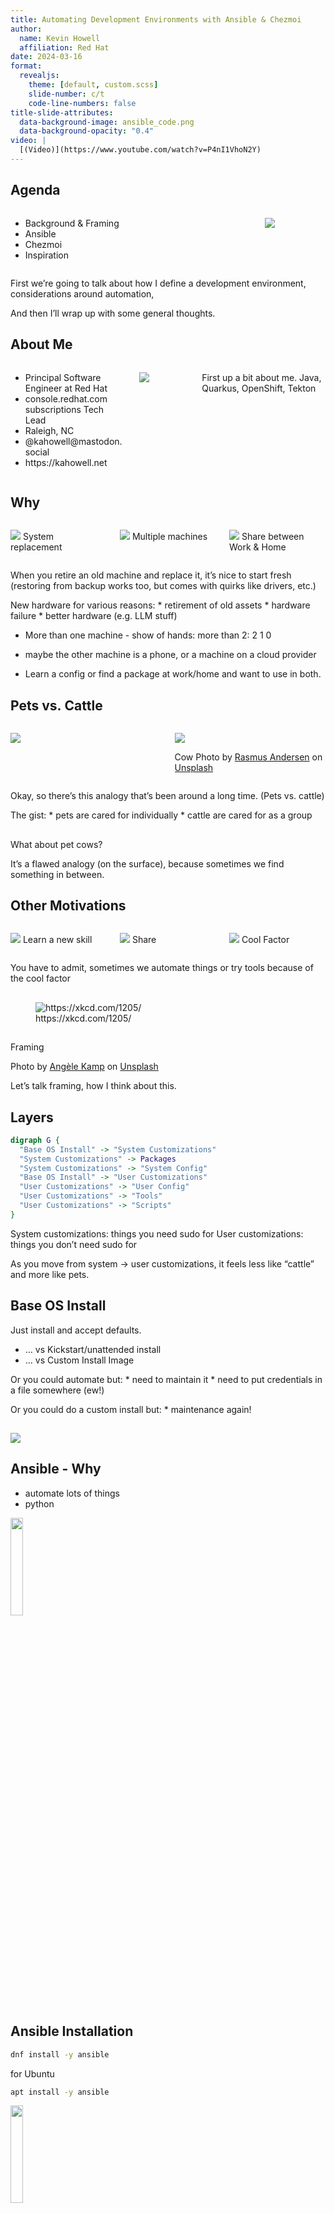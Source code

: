 ```yaml
---
title: Automating Development Environments with Ansible & Chezmoi
author:
  name: Kevin Howell
  affiliation: Red Hat
date: 2024-03-16
format:
  revealjs:
    theme: [default, custom.scss]
    slide-number: c/t
    code-line-numbers: false
title-slide-attributes:
  data-background-image: ansible_code.png
  data-background-opacity: "0.4"
video: |
  [(Video)](https://www.youtube.com/watch?v=P4nI1VhoN2Y)
---
```


## Agenda

::: columns
::::{.column width="80%"}
* Background & Framing
* Ansible
* Chezmoi
* Inspiration
::::
::::{.column width="20%"}
![](calendar.svg)
::::
:::

:::{.notes}
First we're going to talk about how I define a development environment,
considerations around automation,

And then I'll wrap up with some general thoughts.
:::

## About Me

:::: {.columns}
::: {.column width="70%"}
* Principal Software Engineer at Red Hat
* console.redhat.com subscriptions Tech Lead
* Raleigh, NC
* @kahowell@mastodon.social
* https://kahowell.net
:::
::: {.headshot .column width="30%"}
![](headshot_2021_cropped.jpg)
:::

:::{.notes}
First up a bit about me.
Java, Quarkus, OpenShift, Tekton
:::

::::

## Why

:::::: {.columns}
:::: {.column width="33%"}
:::{.border}
![](laptop.svg)
System replacement
:::
::::
:::: {.column width="33%"}
:::{.border}
![](network-wired.svg)
Multiple machines
:::
::::
:::: {.column width="33%"}
:::{.border}
![](house.svg)
Share between Work & Home
:::
::::
::::::

:::{.notes}
When you retire an old machine and replace it, it's nice to start fresh (restoring from backup works too, but comes with quirks like drivers, etc.)

New hardware for various reasons:
* retirement of old assets
* hardware failure
* better hardware (e.g. LLM stuff)

* More than one machine - show of hands:
  more than 2:
  2
  1
  0
* maybe the other machine is a phone, or a machine on a cloud provider

* Learn a config or find a package at work/home and want to use in both.
:::

## Pets vs. Cattle

::::{.columns}
:::{.column width="50%"}
![](20240301_163848.jpg)
:::
:::{.column width="50%"}
![](rasmus-andersen-DsGuCK7yQMc-unsplash.jpg)

:::{.footer}
Cow Photo by <a href="https://unsplash.com/@rasmusandersen?utm_content=creditCopyText&utm_medium=referral&utm_source=unsplash">Rasmus Andersen</a> on <a href="https://unsplash.com/photos/a-herd-of-cattle-laying-on-top-of-a-grass-covered-field-DsGuCK7yQMc?utm_content=creditCopyText&utm_medium=referral&utm_source=unsplash">Unsplash</a>
:::
:::
::::

:::{.notes}
Okay, so there's this analogy that's been around a long time. (Pets vs. cattle)

The gist:
* pets are cared for individually
* cattle are cared for as a group
:::

## {.center}

:::{.r-fit-text}
What about pet cows?
:::

:::{.notes}
It's a flawed analogy (on the surface), because sometimes we find something in between.
:::

## Other Motivations

:::::: {.columns}
:::: {.column width="33%"}
:::{.border}
![](brain.svg)
Learn a new skill
:::
::::
:::: {.column width="33%"}
:::{.border}
![](handshake.svg)
Share
:::
::::
:::: {.column width="33%"}
:::{.border}
![](star.svg)
Cool Factor
:::
::::
::::::

:::{.notes}
You have to admit, sometimes we automate things or try tools because of the cool factor
:::

##

![https://xkcd.com/1205/](is_it_worth_the_time_2x.png)

## {.center background-image="angele-kamp-IWzloaVyoOw-unsplash.jpg" background-opacity="0.3"}

::: {.r-fit-text}
Framing
:::

::: footer
Photo by <a href="https://unsplash.com/@angelekamp?utm_content=creditCopyText&utm_medium=referral&utm_source=unsplash">Angèle Kamp</a> on <a href="https://unsplash.com/photos/green-cactus-plant-IWzloaVyoOw?utm_content=creditCopyText&utm_medium=referral&utm_source=unsplash">Unsplash</a>
:::

::: notes
Let's talk framing, how I think about this.
:::

## Layers

```dot
digraph G {
  "Base OS Install" -> "System Customizations"
  "System Customizations" -> Packages
  "System Customizations" -> "System Config"
  "Base OS Install" -> "User Customizations"
  "User Customizations" -> "User Config"
  "User Customizations" -> "Tools"
  "User Customizations" -> "Scripts"
}
```

:::{.notes}
System customizations: things you need sudo for
User customizations: things you don't need sudo for

As you move from system -> user customizations, it feels less like "cattle" and more like pets.
:::

## Base OS Install

Just install and accept defaults.

:::{.incremental}
* ... vs Kickstart/unattended install
* ... vs Custom Install Image
:::

:::{.notes}
Or you could automate but:
* need to maintain it
* need to put credentials in a file somewhere (ew!)

Or you could do a custom install but:
* maintenance again!
:::

## {.center}

![](Ansible-Community-Logo-RGB-Black.png)

## Ansible - Why

* automate lots of things
* python

![](Ansible-Community-Logo-RGB-Black.png){.absolute right="0" bottom="0" width="20%"}

## Ansible Installation

```bash
dnf install -y ansible
```

:::{.fragment}
for Ubuntu
```bash
apt install -y ansible
```
:::

![](Ansible-Community-Logo-RGB-Black.png){.absolute right="0" bottom="0" width="20%"}

## Basic Ansible Setup

```bash
# go to a standard role directory
mkdir -p ~/.ansible/roles; cd ~/.ansible/roles
# create a role
ansible-galaxy role init $USER-environment
```

## Ansible Role Contents
```bash {code-line-numbers="3,9-10,11"}
├── defaults
│   └── main.yml
├── files
├── handlers
│   └── main.yml
├── meta
│   └── main.yml
├── README.md
├── tasks
│   └── main.yml
├── templates
├── tests
│   ├── inventory
│   └── test.yml
└── vars
    └── main.yml
```

## Ansible - Basic Workflow

```bash
# update it to do some stuff
$EDITOR tasks/main.yml
# run it - lazy shortcut
ansible -K localhost -c local \
  -m include_role -a name=$USER-environment
```

(and commit/push to a repo for sharing)

:::{.notes}
There are other ways to run the ansible code against machines, but this works locally (and y'all can lookup how to run Ansible against remote machines - I believe in you!)
:::

![](Ansible-Community-Logo-RGB-Black.png){.absolute right="0" bottom="0" width="20%"}

## Packages

Package types:

* rpm/deb
* flatpak
* snap
* homebrew (linuxbrew)

```yaml
- name: Install RPMs
  ansible.builtin.dnf:
    name:
      - '@Development Tools'
      - ansible-lint
```

:::{.notes}
For each package manager you use maintain a list of what you install.

Get in the habit of updating anytime you install a new package.

Can use commands to get a list (e.g. command history) - maintenance challenges
:::

![](Ansible-Community-Logo-RGB-Black.png){.absolute right="0" bottom="0" width="20%"}

## Package Origin Preferences

:::{.incremental}
* Distro packages
* Flatpak
* Homebrew
* Snap
:::

:::{.notes}
* distro maintainers ensure it works on your distro
* flatpak/snap: same experience across distros (but I don't like snap all that much personally)
* homebrew: share with the mac folks

(You might choose a different order, based on your own preferences &needs)
:::

![](Ansible-Community-Logo-RGB-Black.png){.absolute right="0" bottom="0" width="20%"}

## System Config - Files

`files/no-passwords.conf`
```sshd_config
PasswordAuthentication no
```

Ansible:
```yaml
- name: Disable ssh password authentication
  become: true
  ansible.builtin.copy:
    src: no-passwords.conf
    dest: /etc/ssh/sshd_config.d/no-passwords.conf
    mode: '0600'
```

![](Ansible-Community-Logo-RGB-Black.png){.absolute right="0" bottom="0" width="20%"}

## System Config - Templates

`templates/sudoers-custom.j2`
```sudoers
{{ ansible_user_id }} ALL=(ALL) NOPASSWD: ALL
```

Ansible:
```yaml
- name: Land sudoers template
  ansible.builtin.template:
    src: sudoers-custom.j2
    dest: /etc/sudoers.d/sudoers-custom
    validate: /usr/sbin/visudo -cf %s
```

:::{.notes}
These are generally set-and-forget things.

Raw files and templates.

There are lots of modules that offer higher level of abstraction, but these go a long way.
:::

![](Ansible-Community-Logo-RGB-Black.png){.absolute right="0" bottom="0" width="20%"}

## Using Ansible Elsewhere

```bash
ansible-galaxy role install \
  --force \
  git+https://github.com/$USER/$USER-environment
ansible -K localhost -c local \
  -m include_role -a name=$USER-environment
```

:::{.callout-note}
You can apply remotely as well, see docs.
:::

## Ansible - Other Capabilities

* Manage users/groups
* Manage services/jobs (systemd & cron)
* Execute commands/scripts

![](Ansible-Community-Logo-RGB-Black.png){.absolute right="0" bottom="0" width="20%"}

## Chezmoi {.center background-color="black"}

![](chezmoi-logo.svg){fig-align="center" .r-stretch}

## Chezmoi - Why

* lighter weight
* better than files in a git repo
* ergonomics

![](logo-256px.png){.absolute right="0" bottom="0" width="20%"}

## Chezmoi Installation

```bash
# also pulls dotfiles if you already use chezmoi
sh -c "$(curl -fsLS get.chezmoi.io)" \
  -- init \
  --apply \
  $GITHUB_USERNAME
```

![](logo-256px.png){.absolute right="0" bottom="0" width="20%"}

## User Config

:::{.incremental}
* vim vs. emacs
* vs. vscode
* vs. vscodium
:::
:::{.incremental}
* .bashrc
* .zshrc
* .gitconfig
:::

:::{.fragment}
```bash
chezmoi add ~/.bashrc
chezmoi git commit
chezmoi git push
```
:::

![](logo-256px.png){.absolute right="0" bottom="0" width="20%"}

:::{.notes}
Show of hands, do you prefer...

I'm a bash person, myself, but shoutout to those that like zsh

gitconfig: And sometimes you don't edit these yourself, but they still matter.
:::

## Templates

`dot_gitconfig.tmpl`
```ini
[user]
  name = Kevin Howell
  email = {{ .email }}
[core]
  editor = vim
[diff]
  tool = meld
[init]
  defaultBranch = main
```

![](logo-256px.png){.absolute right="0" bottom="0" width="20%"}

## Tools

Useful code that isn't distro packaged (yet)

:::::: {.columns}
:::: {.column width="33%"}
:::{.border2}
![](github-mark.svg)
GitHub Releases
:::
::::
:::: {.column width="33%"}
:::{.border2}
![](Python-logo-notext.svg)
Python Packages
:::
::::
:::: {.column width="33%"}
:::{.border2 .npm-logo}
![](npm-logo-black.svg)
Node Packages
:::
::::
::::::

![](logo-256px.png){.absolute right="0" bottom="0" width="20%"}

## Managing GitHub Releases

`~/.local/share/chezmoi/
  .chezmoiexternal.toml.tmpl`

```toml
{{ $versions := (fromYaml (include "versions.yaml")) -}}
["bin/ollama"]
    type = "file"
    executable = true
    url = "https://github.com/ollama/ollama/releases/download/{{ $versions.ollama }}/ollama-linux-amd64"
```

:::{.callout-tip}
You can use this with renovate to get automated updates.
:::

![](logo-256px.png){.absolute right="0" bottom="0" width="20%"}

## Managing Python Packages

`~/.local/share/chezmoi/
  run_after_poetryinstall.sh`

```bash
#!/bin/bash
cd ~/tools/python  # make sure include this in $PATH
poetry install --no-root --sync
```

:::{.callout-note}
Can follow a similar pattern for npm packages.
:::

:::{.callout-tip}
You can use this with renovate/dependabot to get automated updates.
:::

![](logo-256px.png){.absolute right="0" bottom="0" width="20%"}

## Scripts

1. scripts git repo (can add to `$PATH`)
2. directly in dotfiles repo

![](logo-256px.png){.absolute right="0" bottom="0" width="20%"}

:::{.notes}
Prefer the git repo if you want to share maintence (e.g. team, oss-project)

Directly in dotfiles repo is fine too.
:::

## Using Chezmoi Elsewhere

```bash
chezmoi init $username --apply
```

![](logo-256px.png){.absolute right="0" bottom="0" width="20%"}

## Inspiration

* Browse Ansible Galaxy for roles (https://galaxy.ansible.com)
* Browse Ansible collections docs (https://docs.ansible.com)
* Search GitHub for topic: chezmoi
(https://github.com/topics/chezmoi)
* Search github for dotfiles repos

:::{.notes}
Ansible Galaxy has community and partner automation for lots of things.

Take a look at the Ansible module docs. No, really, they have lots of good examples!

Chezmoi's default workflow encourages publishing your dotfiles to github, so there are tons of chezmoi repos out there. A lot of folks tag them with the chezmoi topic.

Non-chezmoi dotfiles repos are useful too.
:::

## My Repos

* https://github.com/kahowell/kahowell-environment
* https://github.com/kahowell/dotfiles

## Red Hat Developer

* no-cost subscription for individuals
* free sandbox environments
* https://developers.redhat.com

## Q&A

:::: {.columns}

::: {.column width="60%"}

Thanks for attending!

* @kahowell@mastodon.social
* https://kahowell.net

:::

::: {.column width="40%"}
![red.ht/SCALE2024](redhat_scale_2024_qrcode.png)
:::

::::
